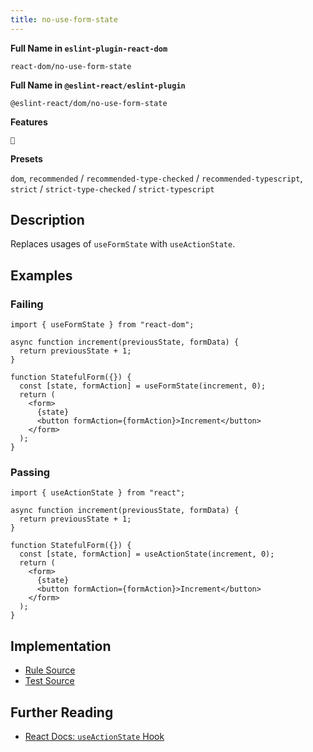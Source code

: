 ```yaml
---
title: no-use-form-state
---
```


**Full Name in `eslint-plugin-react-dom`**

```plain copy
react-dom/no-use-form-state
```

**Full Name in `@eslint-react/eslint-plugin`**

```plain copy
@eslint-react/dom/no-use-form-state
```

**Features**

`🔄`

**Presets**

`dom`, `recommended` / `recommended-type-checked` / `recommended-typescript`, `strict` / `strict-type-checked` / `strict-typescript`
## Description

Replaces usages of `useFormState` with `useActionState`.

## Examples

### Failing

```tsx
import { useFormState } from "react-dom";

async function increment(previousState, formData) {
  return previousState + 1;
}

function StatefulForm({}) {
  const [state, formAction] = useFormState(increment, 0);
  return (
    <form>
      {state}
      <button formAction={formAction}>Increment</button>
    </form>
  );
}
```

### Passing

```tsx
import { useActionState } from "react";

async function increment(previousState, formData) {
  return previousState + 1;
}

function StatefulForm({}) {
  const [state, formAction] = useActionState(increment, 0);
  return (
    <form>
      {state}
      <button formAction={formAction}>Increment</button>
    </form>
  );
}
```

## Implementation

- [Rule Source](https://github.com/Rel1cx/eslint-react/tree/main/packages/plugins/eslint-plugin-react-dom/src/rules/no-use-form-state.ts)
- [Test Source](https://github.com/Rel1cx/eslint-react/tree/main/packages/plugins/eslint-plugin-react-dom/src/rules/no-use-form-state.spec.ts)

## Further Reading

- [React Docs: `useActionState` Hook](https://react.dev/reference/react/useActionState)

